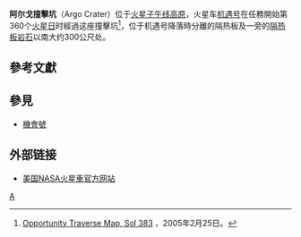 {{noteTA
|1=zh-hant:精神號;zh-hans:勇气号;
|2=zh-hant:機會號;zh-hans:机遇号;
}}
{{Wide image|ArgoCrater.jpg|930px|機會號於第361個火星日拍攝的阿尔戈撞击坑|45%|right|alt=Black and white image of Martian surface}}
'''阿尔戈撞擊坑'''（Argo Crater）位于[[火星|火星]][[子午线高原|子午线高原]]，火星车[[机遇号|机遇号]]在任務開始第360个[[火星日|火星日]]时經過这座撞擊坑<ref>[http://marsrover.nasa.gov/gallery/press/opportunity/20050225a.html Opportunity Traverse Map, Sol 383] {{Wayback|url=http://marsrover.nasa.gov/gallery/press/opportunity/20050225a.html |date=20190713095625 }}，2005年2月25日。</ref>，位于机遇号降落時分離的隔热板及一旁的[[隔热板岩石|隔热板岩石]]以南大约300公尺处。

==參考文獻==
{{reflist}}

==參見==
* [[機會號|機會號]]

==外部链接==
* [http://marsrovers.jpl.nasa.gov 美国NASA火星車官方网站]

{{Mars-stub}}

[[Category:火星撞擊坑|A]]